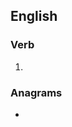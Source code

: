 ==English==

===Verb===
{{head|en|verb form}}

# {{en-past of|swipe}}

===Anagrams===
* {{anagrams|en|wisped}}